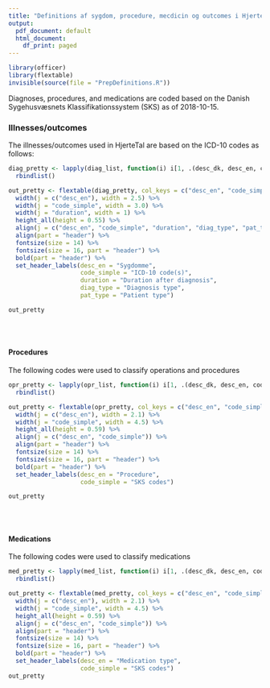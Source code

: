 ```yaml
---
title: "Definitions af sygdom, procedure, mecdicin og outcomes i HjerteTal2"
output:
  pdf_document: default
  html_document:
    df_print: paged
---
```

```r
library(officer)
library(flextable)
invisible(source(file = "PrepDefinitions.R"))
```

Diagnoses, procedures, and medications are coded based on the Danish Sygehusvæsnets Klassifikationssystem (SKS) as of 2018-10-15. 

### Illnesses/outcomes

The illnesses/outcomes used in HjerteTal are based on the ICD-10 codes as follows:

```r

diag_pretty <- lapply(diag_list, function(i) i[1, .(desc_dk, desc_en, code_simple, duration, diag_type, pat_type)]) %>%
  rbindlist()

out_pretty <- flextable(diag_pretty, col_keys = c("desc_en", "code_simple", "duration", "diag_type", "pat_type")) %>%
  width(j = c("desc_en"), width = 2.5) %>%
  width(j = "code_simple", width = 3.0) %>%
  width(j = "duration", width = 1) %>%
  height_all(height = 0.55) %>%
  align(j = c("desc_en", "code_simple", "duration", "diag_type", "pat_type")) %>%
  align(part = "header") %>%
  fontsize(size = 14) %>%
  fontsize(size = 16, part = "header") %>%
  bold(part = "header") %>%
  set_header_labels(desc_en = "Sygdomme",
                    code_simple = "ICD-10 code(s)",
                    duration = "Duration after diagnosis",
                    diag_type = "Diagnosis type",
                    pat_type = "Patient type")

out_pretty

```

    
<br><br>
        
#### Procedures

The following codes were used to classify operations and procedures

```r
opr_pretty <- lapply(opr_list, function(i) i[1, .(desc_dk, desc_en, code_simple)]) %>%
  rbindlist()

out_pretty <- flextable(opr_pretty, col_keys = c("desc_en", "code_simple")) %>%
  width(j = c("desc_en"), width = 2.1) %>%
  width(j = "code_simple", width = 4.5) %>%
  height_all(height = 0.59) %>%
  align(j = c("desc_en", "code_simple")) %>%
  align(part = "header") %>%
  fontsize(size = 14) %>%
  fontsize(size = 16, part = "header") %>%
  bold(part = "header") %>%
  set_header_labels(desc_en = "Procedure",
                    code_simple = "SKS codes")

out_pretty
```
<br><br>

#### Medications

The following codes were used to classify medications
```r
med_pretty <- lapply(med_list, function(i) i[1, .(desc_dk, desc_en, code_simple)]) %>%
  rbindlist()

out_pretty <- flextable(med_pretty, col_keys = c("desc_en", "code_simple")) %>%
  width(j = c("desc_en"), width = 2.1) %>%
  width(j = "code_simple", width = 4.5) %>%
  height_all(height = 0.59) %>%
  align(j = c("desc_en", "code_simple")) %>%
  align(part = "header") %>%
  fontsize(size = 14) %>%
  fontsize(size = 16, part = "header") %>%
  bold(part = "header") %>%
  set_header_labels(desc_en = "Medication type",
                    code_simple = "SKS codes")
out_pretty

```

